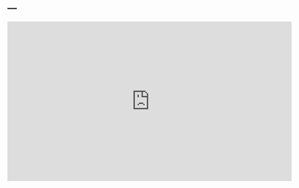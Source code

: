 ---
---

<link rel="stylesheet" href="styles.css" type="text/css">

<p align="center">
<iframe width="640" height="360" frameBorder="0"
src="https://www.youtube.com/embed/-26g5lJaFhE"
frameborder="0" allowfullscreen>
</iframe>
</p>